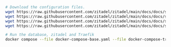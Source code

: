 ```bash
# Download the configuration files.
wget https://raw.githubusercontent.com/zitadel/zitadel/main/docs/docs/self-hosting/manage/reverseproxy/docker-compose.yaml -O docker-compose-base.yaml
wget https://raw.githubusercontent.com/zitadel/zitadel/main/docs/docs/self-hosting/manage/reverseproxy/zitadel.yaml
wget https://raw.githubusercontent.com/zitadel/zitadel/main/docs/docs/self-hosting/manage/reverseproxy/traefik/docker-compose.yaml -O docker-compose-traefik.yaml
wget https://raw.githubusercontent.com/zitadel/zitadel/main/docs/docs/self-hosting/manage/reverseproxy/traefik/traefik-disabled-tls.conf

# Run the database, zitadel and Traefik
docker compose --file docker-compose-base.yaml --file docker-compose-traefik.yaml up traefik-disabled-tls --detach
```
